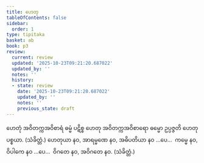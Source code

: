 ```yaml
---
title: ဟေတု
tableOfContents: false
sidebar:
  order: 1
type: tipitaka
basket: ab
book: p3
review:
  current: review
  updated: '2025-10-23T09:21:20.687022'
  updated_by: ''
  notes: ''
  history:
  - state: review
    date: '2025-10-23T09:21:20.687022'
    updated_by: ''
    notes: ''
    previous_state: draft
---
```



<ReviewStatus review={frontmatter.review} showDetails={true} />

<HypothesisAnnotation frontmatter={frontmatter} />

<DynamicBreadcrumb />

<Division number="226" book="p3" e="ch" v="39" p="243">

<Paragraph number="436" book="p3">
ဟေတုံ အဝိတက္ကအဝိစာရံ ဓမ္မံ ပဋိစ္စ ဟေတု အဝိတက္ကအဝိစာရော ဓမ္မော ဥပ္ပဇ္ဇတိ ဟေတုပစ္စယာ. (သံခိတ္တံ.)
</Paragraph>

</Division>
<Division number="227" book="p3" e="ch" v="39" p="244">

<Paragraph number="437" book="p3">
ဟေတုယာ နဝ, အာရမ္မဏေ နဝ, အဓိပတိယာ နဝ …ပေ…  ကမ္မေ နဝ, ဝိပါကေ နဝ …ပေ…  ဝိဂတေ နဝ, အဝိဂတေ နဝ. (သံခိတ္တံ.)
</Paragraph>
</Division>